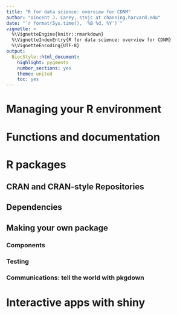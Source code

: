 ```yaml
---
title: "R for data science: overview for CDNM"
author: "Vincent J. Carey, stvjc at channing.harvard.edu"
date: "`r format(Sys.time(), '%B %d, %Y')`"
vignette: >
  %\VignetteEngine{knitr::rmarkdown}
  %\VignetteIndexEntry{R for data science: overview for CDNM}
  %\VignetteEncoding{UTF-8}
output:
  BiocStyle::html_document:
    highlight: pygments
    number_sections: yes
    theme: united
    toc: yes
---
```


# Managing your R environment

# Functions and documentation

# R packages

## CRAN and CRAN-style Repositories

## Dependencies

## Making your own package

### Components

### Testing

### Communications: tell the world with pkgdown

# Interactive apps with shiny
